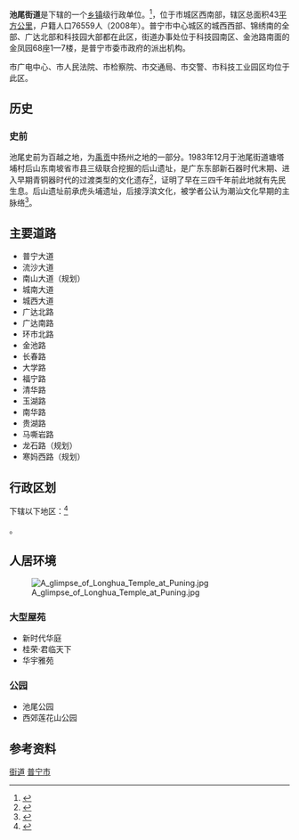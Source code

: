 {{中国乡级行政区
| 行政区全称 = 池尾街道
| 景观照片文件名 = A_view_of_Guangda_Area_in_Urban_of_Puning.jpg
| 景观照片描述 = 自莲花山公园北望池尾街道东部
| 汉语拼音 = Chí Wěi
| 其他语言 = [[英语|英语]]
| 其他语言名称 = Chiwei Subdistrict
| 其它标音类型1 = 简称
| 其它标音1 = 池
| 其它标音类型2 = 
| 其它标音2 = 
| 其它语言类型1 = 
| 其它语言地名1 = 
| 其它语言类型2 = 
| 其它语言地名2 = 
| 上级行政区 = [[广东省|广东省]][[普宁市|普宁市]]
| 行政区类别 = [[街道_(行政区划)|街道]]
| 行政区划代码 = 
| 地理坐标 =
| 总面积 = 43[[平方公里|平方公里]]
| 户籍人口 = 76,559人
| 户籍人口年份 = 2008
| 常住人口 =
| 常住人口年份 =
| 人口密度 = 
| 行政区划 = 2社区19村
| 官方网站 = http://www.pnchiwei.gov.cn/
| 政府驻地 = 市城区科技园南区<br>金池路金凤园68座
| 邮政编码 = 515343
| 毗邻行政区 = 
| 位置图文件名 =
| 位置图描述 =
|44/52/81/005/000}}

'''池尾街道'''是{{PRC admin/fullname|44/52/81/002/000|3}}下辖的一个[[乡镇|乡镇]]级行政单位。<ref>{{PRC admin/ref sgc|{{PRC admin/parent|44/52/81/005/000}}}}</ref>，位于市城区西南部，辖区总面积43[[平方公里|平方公里]]，户籍人口76559人（2008年）。普宁市中心城区的城西西部、锦绣南的全部、广达北部和科技园大部都在此区，街道办事处位于科技园南区、金池路南面的金凤园68座1—7楼，是普宁市委市政府的派出机构。

市广电中心、市人民法院、市检察院、市交通局、市交警、市科技工业园区均位于此区。

== 历史 ==
===史前===
池尾史前为百越之地，为[[禹贡|禹贡]]中扬州之地的一部分。1983年12月于池尾街道塘塔埔村后山东南坡省市县三级联合挖掘的后山遗址，是广东东部新石器时代末期、进入早期青铜器时代的过渡类型的文化遗存<ref>{{cite web|url=http://www.puning.gov.cn/zjpn/2008-6-19/61929.html|title=普宁文物-普宁市人民政府门户网站|accessdate=2009-12-26|deadurl=yes|archiveurl=https://web.archive.org/web/20100417001434/http://www.puning.gov.cn/zjpn/2008-6-19/61929.html|archivedate=2010-04-17}}</ref>，证明了早在三四千年前此地就有先民生息。后山遗址前承虎头埔遗址，后接浮滨文化，被学者公认为潮汕文化早期的主脉络<ref>{{cite web|url=http://news.sohu.com/14/71/news215457114.shtml|title=百多嘉宾学者聚集揭阳虎头埔古窑址考古寻源|publisher=羊城晚报|date=2003-11-11|accessdate=2009-12-26|archive-date=2016-03-05|archive-url=https://web.archive.org/web/20160305080032/http://news.sohu.com/14/71/news215457114.shtml|dead-url=no}}</ref>。<!--
===唐代===
===明朝===
===近现代===
-->

== 主要道路 ==
*普宁大道
*流沙大道
*南山大道（规划）
*城南大道
*城西大道
*广达北路
*广达南路
*环市北路
*金池路
*长春路
*大学路
*福宁路
*清华路
*玉湖路
*南华路
*贵湖路
*马嘶岩路
*龙石路（规划）
*寒妈西路（规划）

== 行政区划 ==

{{PAGENAMEBASE}}下辖以下地区：<ref>{{PRC admin/ref sgc|44/52/81/005/000}}</ref>

{{PRC admin/children|44/52/81/005/000}}。

== 人居环境 ==
[[File:A_glimpse_of_Longhua_Temple_at_Puning.jpg|right]]
=== 大型屋苑 ===
*新时代华庭
*桂荣·君临天下
*华宇雅苑

=== 公园 ===
*池尾公园
*西郊莲花山公园

== 参考资料 ==

{{reflist}}

{{广东省揭阳市普宁市行政区划}}
{{池尾街道行政区划}}

[[Category:普宁市行政区划|街道]]
[[Category:揭阳街道_(行政区划)|普宁市]]